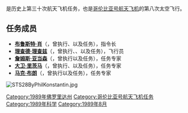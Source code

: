 {{noteTA
|G1=Aero
}}
{{Infobox spaceflight
| operator           = [[美国国家航空航天局|美国国家航空航天局]]
| name               = {{lang|en|STS-28}}
| insignia           = Sts-28-patch.png
| spacecraft         = [[哥伦比亚号航天飞机|哥伦比亚号]]
| crew_size          = 5 
| launch_site        = 佛罗里达州[[肯尼迪航天中心|肯尼迪航天中心]]<br />{{lang|en|LC 39B}} 
| launch_date        = 1989年8月8日<br />8:37:00 {{lang|en|EST}} 
| landing_date       = 1989年8月13日<br />6:37:08 {{lang|en|PDT}}
| launch_mass        = 
| landing_mass       = 
| payload_mass       = {{Convert|19600|kg|sp=us}}
| mission_duration   = 5天1小时0分钟8秒
| orbit_apoapsis     = 306千米
| orbit_periapsis    = 289千米
| orbits_completed   = 81
| apsis              = 地
| orbit_reference    = [[地心轨道|地心轨道]]
| orbit_regime       = [[近地轨道|近地轨道]]
| orbit_inclination  = 57.0°
| orbit_period       = 90.5分钟
| distance_travelled = 3,400,000千米

| crew_photo         = Sts-28_crew.jpg
| crew_photo_caption = 后排左起：布朗、亚当森<br />前排左起：理查兹、肖、里茨马
| next_mission       = [[File:Sts-34-patch.png|25px]] {{lang|en|[[STS-34|STS-34]]}}
| programme          = [[美國太空梭計劃|美國太空梭計劃]]
| previous_mission   = [[File:Sts-30-patch.png|25px]] {{lang|en|[[STS-30|STS-30]]}}|
|}}

'''{{lang|en|STS-28}}'''是历史上第三十次航天飞机任务，也是[[哥伦比亚号航天飞机|哥伦比亚号航天飞机]]的第八次太空飞行。

== 任务成员 ==
* '''[[布鲁斯特·肖|布鲁斯特·肖]]'''（{{lang|en|Brewster H. Shaw}}，曾执行{{lang|en|[[STS-9|STS-9]]}}、{{lang|en|[[STS-61-B|STS-61-B]]}}以及{{lang|en|STS-28}}任务），指令长
* '''[[理查德·理查兹|理查德·理查兹]]'''（{{lang|en|Richard N. Richards}}，曾执行{{lang|en|STS-28}}、{{lang|en|[[STS-41|STS-41]]}}、{{lang|en|[[STS-50|STS-50]]}}以及{{lang|en|[[STS-64|STS-64]]}}任务），飞行员
* '''[[詹姆斯·亚当森|詹姆斯·亚当森]]'''（{{lang|en|James C. Adamson}}，曾执行{{lang|en|STS-28}}以及{{lang|en|[[STS-43|STS-43]]}}任务），任务专家
* '''[[大卫·里茨马|大卫·里茨马]]'''（{{lang|en|David C. Leestma}}，曾执行{{lang|en|[[STS-41-G|STS-41-G]]}}、{{lang|en|STS-28}}以及{{lang|en|[[STS-45|STS-45]]}}任务），任务专家
* '''[[马克·布朗|马克·布朗]]'''（{{lang|en|Mark N. Brown}}，曾执行{{lang|en|STS-28}}以及{{lang|en|[[STS-48|STS-48]]}}任务），任务专家
[[Image:STS28ByPhilKonstantin.jpg|thumb]]
{{哥伦比亚号航天飞机}}

[[Category:1989年佛罗里达州|Category:1989年佛罗里达州]]
[[Category:哥伦比亚号航天飞机任务|Category:哥伦比亚号航天飞机任务]]
[[Category:1989年科学|Category:1989年科学]]
[[Category:1989年8月|Category:1989年8月]]